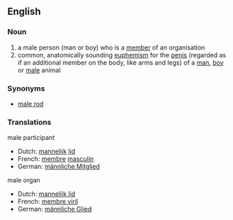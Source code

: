 ==English==

===Noun===
{{en-noun}}

# a male person (man or boy) who is a [[member]] of an organisation
# common, anatomically sounding [[euphemism]] for the [[penis]] (regarded as if an additional member on the body, like arms and legs) of a [[man]], [[boy]] or [[male]] animal

===Synonyms===
* [[male rod]]

===Translations===
{{rfc-level|Translations at L3+ (AutoFormat would have corrected level of Synonyms)}}
male participant
*Dutch: [[mannelijk]] [[lid]] {{n}}
*French: [[membre]] [[masculin]] {{m}}
*German: [[männliche Mitglied]] {{n}}

male organ
*Dutch: [[mannelijk lid]] {{n}}
*French: [[membre viril]] {{m}}
*German: [[männliche Glied]] {{n}}